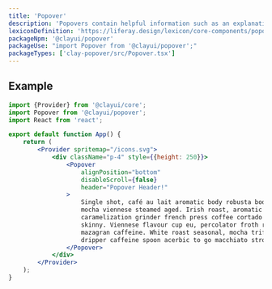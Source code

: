 ```yaml
---
title: 'Popover'
description: 'Popovers contain helpful information such as an explanation of a context.'
lexiconDefinition: 'https://liferay.design/lexicon/core-components/popovers-tooltips/'
packageNpm: '@clayui/popover'
packageUse: "import Popover from '@clayui/popover';"
packageTypes: ['clay-popover/src/Popover.tsx']
---
```


## Example

```jsx preview
import {Provider} from '@clayui/core';
import Popover from '@clayui/popover';
import React from 'react';

export default function App() {
	return (
		<Provider spritemap="/icons.svg">
			<div className="p-4" style={{height: 250}}>
				<Popover
					alignPosition="bottom"
					disableScroll={false}
					header="Popover Header!"
				>
					Single shot, café au lait aromatic body robusta body cream
					mocha viennese steamed aged. Irish roast, aromatic seasonal,
					caramelization grinder french press coffee cortado lungo
					skinny. Viennese flavour cup eu, percolator froth ristretto
					mazagran caffeine. White roast seasonal, mocha trifecta,
					dripper caffeine spoon acerbic to go macchiato strong.
				</Popover>
			</div>
		</Provider>
	);
}
```
